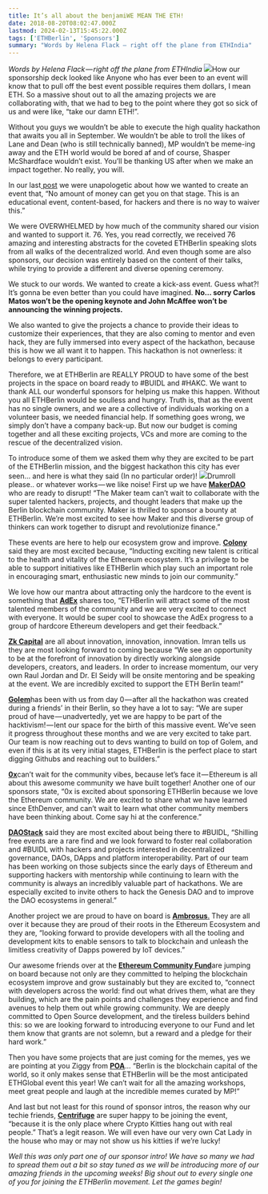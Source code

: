 ```yaml
---
title: It’s all about the benjamiWE MEAN THE ETH!
date: 2018-08-20T08:02:47.000Z
lastmod: 2024-02-13T15:45:22.000Z
tags: ['ETHBerlin', 'Sponsors']
summary: "Words by Helena Flack — right off the plane from ETHIndia"
---
```


*Words by Helena Flack — right off the plane from ETHIndia*
![](https://cdn-images-1.medium.com/max/800/1*3hVp9LNrcDpwRr9mTqnImQ.png)How our sponsorship deck looked like
Anyone who has ever been to an event will know that to pull off the best event possible requires them dollars, I mean ETH. So a massive shout out to all the amazing projects we are collaborating with, that we had to beg to the point where they got so sick of us and were like, “take our damn ETH!”.

Without you guys we wouldn’t be able to execute the high quality hackathon that awaits you all in September. We wouldn’t be able to troll the likes of Lane and Dean (who is still technically banned), MP wouldn’t be meme-ing away and the ETH world would be bored af and of course, Shasper McShardface wouldn’t exist. You’ll be thanking US after when we make an impact together. No really, you will.

In our last[ post](https://medium.com/ethberlin/unapologetic-9a7a8f1417d1) we were unapologetic about how we wanted to create an event that, “No amount of money can get you on that stage. This is an educational event, content-based, for hackers and there is no way to waiver this.”

We were OVERWHELMED by how much of the community shared our vision and wanted to support it. 76. Yes, you read correctly, we received 76 amazing and interesting abstracts for the coveted ETHBerlin speaking slots from all walks of the decentralized world. And even though some are also sponsors, our decision was entirely based on the content of their talks, while trying to provide a different and diverse opening ceremony.

We stuck to our words. We wanted to create a kick-ass event. Guess what?! It’s gonna be even better than you could have imagined. **No… sorry Carlos Matos won’t be the opening keynote and John McAffee won’t be announcing the winning projects.**

We also wanted to give the projects a chance to provide their ideas to customize their experiences, that they are also coming to mentor and even hack, they are fully immersed into every aspect of the hackathon, because this is how we all want it to happen. This hackathon is not ownerless: it belongs to every participant.

Therefore, we at ETHBerlin are REALLY PROUD to have some of the best projects in the space on board ready to #BUIDL and #HAKC. We want to thank ALL our wonderful sponsors for helping us make this happen. Without you all ETHBerlin would be soulless and hungry. Truth is, that as the event has no single owners, and we are a collective of individuals working on a volunteer basis, we needed financial help. If something goes wrong, we simply don’t have a company back-up. But now our budget is coming together and all these exciting projects, VCs and more are coming to the rescue of the decentralized vision.

To introduce some of them we asked them why they are excited to be part of the ETHBerlin mission, and the biggest hackathon this city has ever seen… and here is what they said (In no particular order)!
![](https://cdn-images-1.medium.com/max/800/1*DwusSe_QT--qYvZTKUqRzA.jpeg)Drumroll please.. or whatever works — we like noise!
First up we have [**MakerDAO**](https://makerdao.com) who are ready to disrupt! “The Maker team can’t wait to collaborate with the super talented hackers, projects, and thought leaders that make up the Berlin blockchain community. Maker is thrilled to sponsor a bounty at ETHBerlin. We’re most excited to see how Maker and this diverse group of thinkers can work together to disrupt and revolutionize finance.”

These events are here to help our ecosystem grow and improve. [**Colony**](http://colony.io) said they are most excited because, “Inducting exciting new talent is critical to the health and vitality of the Ethereum ecosystem. It’s a privilege to be able to support initiatives like ETHBerlin which play such an important role in encouraging smart, enthusiastic new minds to join our community.”

We love how our mantra about attracting only the hardcore to the event is something that [**AdEx**](https://www.adex.network) shares too, “ETHBerlin will attract some of the most talented members of the community and we are very excited to connect with everyone. It would be super cool to showcase the AdEx progress to a group of hardcore Ethereum developers and get their feedback.”

[**Zk Capital**](https://zk.capital) are all about innovation, innovation, innovation. Imran tells us they are most looking forward to coming because “We see an opportunity to be at the forefront of innovation by directly working alongside developers, creators, and leaders. In order to increase momentum, our very own Raul Jordan and Dr. El Seidy will be onsite mentoring and be speaking at the event. We are incredibly excited to support the ETH Berlin team!”

[**Golem**](http://golem.network)has been with us from day 0 — after all the hackathon was created during a friends’ in their Berlin, so they have a lot to say: “We are super proud of have — unadvertedly, yet we are happy to be part of the hacktivism! — lent our space for the birth of this massive event. We’ve seen it progress throughout these months and we are very excited to take part. Our team is now reaching out to devs wanting to build on top of Golem, and even if this is at its very initial stages, ETHBerlin is the perfect place to start digging Githubs and reaching out to builders.”

[**0x**](https://0xproject.com)can’t wait for the community vibes, because let’s face it — Ethereum is all about this awesome community we have built together! Another one of our sponsors state, “0x is excited about sponsoring ETHBerlin because we love the Ethereum community. We are excited to share what we have learned since EthDenver, and can’t wait to learn what other community members have been thinking about. Come say hi at the conference.”

[**DAOStack**](https://daostack.io) said they are most excited about being there to #BUIDL, “Shilling free events are a rare find and we look forward to foster real collaboration and #BUIDL with hackers and projects interested in decentralized governance, DAOs, DApps and platform interoperability. Part of our team has been working on those subjects since the early days of Ethereum and supporting hackers with mentorship while continuing to learn with the community is always an incredibly valuable part of hackathons. We are especially excited to invite others to hack the Genesis DAO and to improve the DAO ecosystems in general.”

Another project we are proud to have on board is [**Ambrosus**.](https://ambrosus.com) They are all over it because they are proud of their roots in the Ethereum Ecosystem and they are, “looking forward to provide developers with all the tooling and development kits to enable sensors to talk to blockchain and unleash the limitless creativity of Dapps powered by IoT devices.”

Our awesome friends over at the [**Ethereum Community Fund**](http://ecf.network)are jumping on board because not only are they committed to helping the blockchain ecosystem improve and grow sustainably but they are excited to, “connect with developers across the world: find out what drives them, what are they building, which are the pain points and challenges they experience and find avenues to help them out while growing community. We are deeply committed to Open Source development, and the tireless builders behind this: so we are looking forward to introducing everyone to our Fund and let them know that grants are not solemn, but a reward and a pledge for their hard work.”

Then you have some projects that are just coming for the memes, yes we are pointing at you Ziggy from [**POA**](http://poa.network)… “Berlin is the blockchain capital of the world, so it only makes sense that ETHBerlin will be the most anticipated ETHGlobal event this year! We can’t wait for all the amazing workshops, meet great people and laugh at the incredible memes curated by MP!”

And last but not least for this round of sponsor intros, the reason why our techie friends, [**Centrifuge**](http://www.centrifuge.io) are super happy to be joining the event, “because it is the only place where Crypto Kitties hang out with real people.” That’s a legit reason. We will even have our very own Cat Lady in the house who may or may not show us his kitties if we’re lucky!

*Well this was only part one of our sponsor intro! We have so many we had to spread them out a bit so stay tuned as we will be introducing more of our amazing friends in the upcoming weeks! Big shout out to every single one of you for joining the ETHBerlin movement. Let the games begin!*
